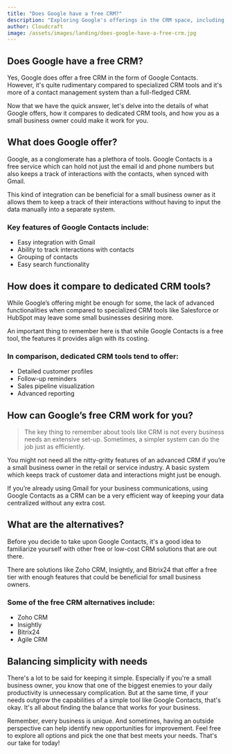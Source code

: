 ```yaml
---
title: "Does Google have a free CRM?"
description: "Exploring Google's offerings in the CRM space, including free and paid options, and how small business owners can make the most of these tools."
author: Cloudcraft
image: /assets/images/landing/does-google-have-a-free-crm.jpg
---
```


## Does Google have a free CRM?

Yes, Google does offer a free CRM in the form of Google Contacts. However, it's quite rudimentary compared to specialized CRM tools and it's more of a contact management system than a full-fledged CRM.

Now that we have the quick answer, let's delve into the details of what Google offers, how it compares to dedicated CRM tools, and how you as a small business owner could make it work for you.

<ServicesBlurb />

## What does Google offer?

Google, as a conglomerate has a plethora of tools. Google Contacts is a free service which can hold not just the email id and phone numbers but also keeps a track of interactions with the contacts, when synced with Gmail. 

This kind of integration can be beneficial for a small business owner as it allows them to keep a track of their interactions without having to input the data manually into a separate system.

### Key features of Google Contacts include:

 * Easy integration with Gmail
 * Ability to track interactions with contacts
 * Grouping of contacts
 * Easy search functionality

## How does it compare to dedicated CRM tools?

While Google’s offering might be enough for some, the lack of advanced functionalities when compared to specialized CRM tools like Salesforce or HubSpot may leave some small businesses desiring more. 

An important thing to remember here is that while Google Contacts is a free tool, the features it provides align with its costing. 

### In comparison, dedicated CRM tools tend to offer:

 * Detailed customer profiles
 * Follow-up reminders
 * Sales pipeline visualization
 * Advanced reporting

<GetStartedBlurb />

## How can Google’s free CRM work for you?

<blockquote>The key thing to remember about tools like CRM is not every business needs an extensive set-up. Sometimes, a simpler system can do the job just as efficiently.</blockquote>

You might not need all the nitty-gritty features of an advanced CRM if you’re a small business owner in the retail or service industry. A basic system which keeps track of customer data and interactions might just be enough.

If you’re already using Gmail for your business communications, using Google Contacts as a CRM can be a very efficient way of keeping your data centralized without any extra cost.

## What are the alternatives?

Before you decide to take upon Google Contacts, it's a good idea to familiarize yourself with other free or low-cost CRM solutions that are out there. 

There are solutions like Zoho CRM, Insightly, and Bitrix24 that offer a free tier with enough features that could be beneficial for small business owners.

### Some of the free CRM alternatives include:

 * Zoho CRM
 * Insightly
 * Bitrix24
 * Agile CRM 

## Balancing simplicity with needs

There's a lot to be said for keeping it simple. Especially if you're a small business owner, you know that one of the biggest enemies to your daily productivity is unnecessary complication. But at the same time, if your needs outgrow the capabilities of a simple tool like Google Contacts, that's okay. It's all about finding the balance that works for your business. 

Remember, every business is unique. And sometimes, having an outside perspective can help identify new opportunities for improvement. Feel free to explore all options and pick the one that best meets your needs. That's our take for today!